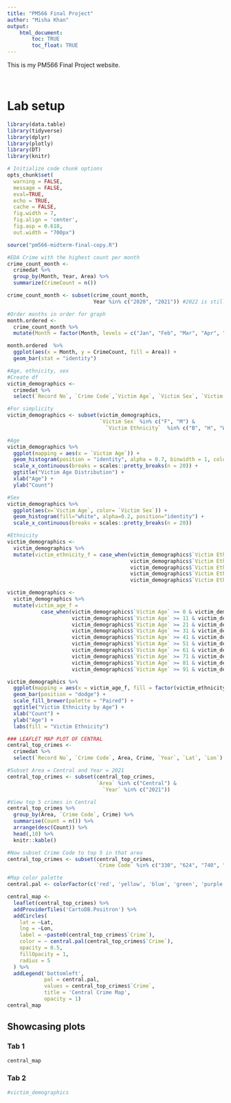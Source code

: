 ```yaml
---
title: "PM566 Final Project"
author: "Misha Khan"
output: 
    html_document:
        toc: TRUE
        toc_float: TRUE
---
```


This is my PM566 Final Project website.

<br>

# Lab setup

```r
library(data.table)
library(tidyverse)
library(dplyr)
library(plotly)
library(DT)
library(knitr)

# Initialize code chunk options
opts_chunk$set(
  warning = FALSE,
  message = FALSE,
  eval=TRUE,
  echo = TRUE,
  cache = FALSE,
  fig.width = 7, 
  fig.align = 'center',
  fig.asp = 0.618,
  out.width = "700px")

```

```r
source("pm566-midterm-final-copy.R")

#EDA Crime with the highest count per month
crime_count_month <-  
  crimedat %>%
  group_by(Month, Year, Area) %>% 
  summarize(CrimeCount = n()) 

crime_count_month <- subset(crime_count_month, 
                            Year %in% c("2020", "2021")) #2022 is still in progress

#Order months in order for graph
month.ordered <- 
  crime_count_month %>%
  mutate(Month = factor(Month, levels = c("Jan", "Feb", "Mar", "Apr", "May",  "Jun", "Jul", "Aug", "Sep", "Oct", "Nov", "Dec")))

month.ordered  %>%
  ggplot(aes(x = Month, y = CrimeCount, fill = Area)) +
  geom_bar(stat = "identity")

#Age, ethnicity, sex
#Create df
victim_demographics <-
  crimedat %>%
  select(`Record No`, `Crime Code`,`Victim Age`, `Victim Sex`, `Victim Ethnicity` , Area, Crime, `Year`)

#For simplicity
victim_demographics <- subset(victim_demographics, 
                              `Victim Sex` %in% c("F", "M") &
                                `Victim Ethnicity`  %in% c("B", "H", "W", "A", "O"))

#Age
victim_demographics %>%
  ggplot(mapping = aes(x = `Victim Age`)) + 
  geom_histogram(position = "identity", alpha = 0.7, binwidth = 1, color = "black", fill = "red") +
  scale_x_continuous(breaks = scales::pretty_breaks(n = 20)) +
  ggtitle("Victim Age Distribution") +
  xlab("Age") +
  ylab("Count")

#Sex
victim_demographics %>%
  ggplot(aes(x=`Victim Age`, color= `Victim Sex`)) +
  geom_histogram(fill="white", alpha=0.2, position="identity") +
  scale_x_continuous(breaks = scales::pretty_breaks(n = 20)) 

#Ethnicity
victim_demographics <-
  victim_demographics %>%
  mutate(victim_ethnicity_f = case_when(victim_demographics$`Victim Ethnicity` == "W" ~ "White",
                                        victim_demographics$`Victim Ethnicity` == "B" ~ "Black",
                                        victim_demographics$`Victim Ethnicity` == "A" ~ "Asian",
                                        victim_demographics$`Victim Ethnicity` == "H" ~ "Hispanic",
                                        victim_demographics$`Victim Ethnicity` == "O" ~ "Other"))

victim_demographics <-
  victim_demographics %>%
  mutate(victim_age_f = 
           case_when(victim_demographics$`Victim Age` >= 0 & victim_demographics$`Victim Age`<= 10 ~ "0-10",
                     victim_demographics$`Victim Age` >= 11 & victim_demographics$`Victim Age`<= 20 ~ "11-20",
                     victim_demographics$`Victim Age` >= 21 & victim_demographics$`Victim Age`<= 30 ~ "21-30",
                     victim_demographics$`Victim Age` >= 31 & victim_demographics$`Victim Age`<= 40 ~ "31-40",
                     victim_demographics$`Victim Age` >= 41 & victim_demographics$`Victim Age`<= 50 ~ "41-50",
                     victim_demographics$`Victim Age` >= 51 & victim_demographics$`Victim Age`<= 60 ~ "51-60",
                     victim_demographics$`Victim Age` >= 61 & victim_demographics$`Victim Age`<= 70 ~ "61-70",
                     victim_demographics$`Victim Age` >= 71 & victim_demographics$`Victim Age`<= 80 ~ "71-80",
                     victim_demographics$`Victim Age` >= 81 & victim_demographics$`Victim Age`<= 90 ~ "81-90",
                     victim_demographics$`Victim Age` >= 91 & victim_demographics$`Victim Age`<= 100 ~ "91-100"))

victim_demographics %>%
  ggplot(mapping = aes(x = victim_age_f, fill = factor(victim_ethnicity_f))) + 
  geom_bar(position = "dodge") +
  scale_fill_brewer(palette = "Paired") +
  ggtitle("Victim Ethnicity by Age") +
  xlab("Count") +
  ylab("Age") +
  labs(fill = "Victim Ethnicity")

```

```r
### LEAFLET MAP PLOT OF CENTRAL 
central_top_crimes <-
  crimedat %>%
  select(`Record No`, `Crime Code`, Area, Crime, `Year`, `Lat`, `Lon`)

#Subset Area = Central and Year = 2021
central_top_crimes <- subset(central_top_crimes, 
                             `Area` %in% c("Central") &
                               `Year` %in% c("2021"))

#View top 5 crimes in Central
central_top_crimes %>% 
  group_by(Area, `Crime Code`, Crime) %>%
  summarise(Count = n()) %>%
  arrange(desc(Count)) %>%
  head(,10) %>%
  knitr::kable()

#Now subset Crime Code to top 5 in that area
central_top_crimes <- subset(central_top_crimes, 
                             `Crime Code` %in% c("330", "624", "740", "230", "440"))

#Map color palette
central.pal <- colorFactor(c('red', 'yellow', 'blue', 'green', 'purple'), domain = central_top_crimes$`Crime`)

central_map <- 
  leaflet(central_top_crimes) %>%  
  addProviderTiles('CartoDB.Positron') %>% 
  addCircles(
    lat = ~Lat, 
    lng = ~Lon,
    label = ~paste0(central_top_crimes$`Crime`),
    color = ~ central.pal(central_top_crimes$`Crime`),
    opacity = 0.5,
    fillOpacity = 1,
    radius = 5
  ) %>%
  addLegend('bottomleft', 
            pal = central.pal,  
            values = central_top_crimes$`Crime`,
            title = 'Central Crime Map', 
            opacity = 1)
central_map
```


## Showcasing plots {.tabset}

### Tab 1

```r
central_map
```  

### Tab 2

```r
#victim_demographics
```

## {-}
